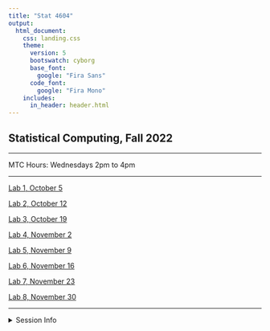 ```yaml
---
title: "Stat 4604"
output:
  html_document:
    css: landing.css
    theme:
      version: 5
      bootswatch: cyborg
      base_font:
        google: "Fira Sans"
      code_font:
        google: "Fira Mono"
    includes:
      in_header: header.html
---
```


## Statistical Computing, Fall 2022

***

MTC Hours: Wednesdays 2pm to 4pm

***

[Lab 1, October 5](./Lab-1/)

[Lab 2, October 12](./Lab-2/)

[Lab 3, October 19](./Lab-3/)

[Lab 4, November 2](./Lab-4/)

[Lab 5, November 9](./Lab-5/)

[Lab 6, November 16](./Lab-6/)

[Lab 7, November 23](./Lab-7/)

[Lab 8, November 30](./Lab-8/)

***

<details><summary>Session Info</summary>

```r
library(sessioninfo)
# save the session info as an object
pkg_sesh <- session_info(pkgs = "attached")

# get the quarto version
quarto_version <- system("quarto --version", intern = TRUE)

# inject the quarto info
pkg_sesh$platform$quarto <- paste(
  system("quarto --version", intern = TRUE), 
  "@", 
  quarto::quarto_path()
  )

# print it out
pkg_sesh
```

*Code obtained from: https://themockup.blog/posts/2022-04-18-session-info/*

</details>
